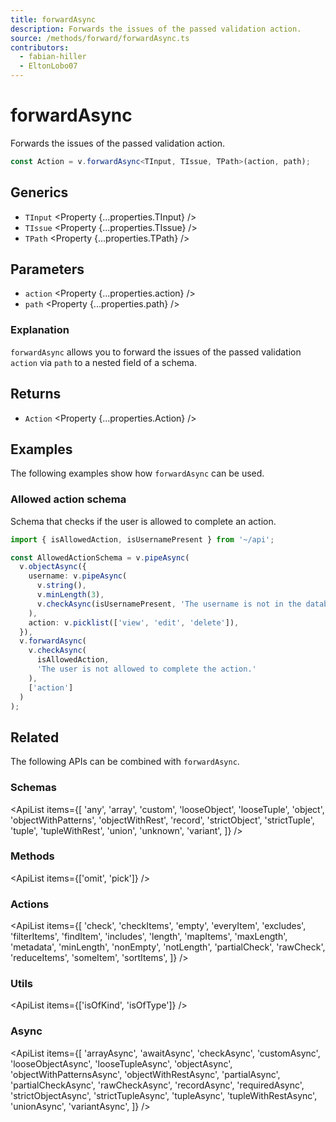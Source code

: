 ```yaml
---
title: forwardAsync
description: Forwards the issues of the passed validation action.
source: /methods/forward/forwardAsync.ts
contributors:
  - fabian-hiller
  - EltonLobo07
---
```



# forwardAsync

Forwards the issues of the passed validation action.

```ts
const Action = v.forwardAsync<TInput, TIssue, TPath>(action, path);
```

## Generics

- `TInput` <Property {...properties.TInput} />
- `TIssue` <Property {...properties.TIssue} />
- `TPath` <Property {...properties.TPath} />

## Parameters

- `action` <Property {...properties.action} />
- `path` <Property {...properties.path} />

### Explanation

`forwardAsync` allows you to forward the issues of the passed validation `action` via `path` to a nested field of a schema.

## Returns

- `Action` <Property {...properties.Action} />

## Examples

The following examples show how `forwardAsync` can be used.

### Allowed action schema

Schema that checks if the user is allowed to complete an action.

```ts
import { isAllowedAction, isUsernamePresent } from '~/api';

const AllowedActionSchema = v.pipeAsync(
  v.objectAsync({
    username: v.pipeAsync(
      v.string(),
      v.minLength(3),
      v.checkAsync(isUsernamePresent, 'The username is not in the database.')
    ),
    action: v.picklist(['view', 'edit', 'delete']),
  }),
  v.forwardAsync(
    v.checkAsync(
      isAllowedAction,
      'The user is not allowed to complete the action.'
    ),
    ['action']
  )
);
```

## Related

The following APIs can be combined with `forwardAsync`.

### Schemas

<ApiList
  items={[
    'any',
    'array',
    'custom',
    'looseObject',
    'looseTuple',
    'object',
    'objectWithPatterns',
    'objectWithRest',
    'record',
    'strictObject',
    'strictTuple',
    'tuple',
    'tupleWithRest',
    'union',
    'unknown',
    'variant',
  ]}
/>

### Methods

<ApiList items={['omit', 'pick']} />

### Actions

<ApiList
  items={[
    'check',
    'checkItems',
    'empty',
    'everyItem',
    'excludes',
    'filterItems',
    'findItem',
    'includes',
    'length',
    'mapItems',
    'maxLength',
    'metadata',
    'minLength',
    'nonEmpty',
    'notLength',
    'partialCheck',
    'rawCheck',
    'reduceItems',
    'someItem',
    'sortItems',
  ]}
/>

### Utils

<ApiList items={['isOfKind', 'isOfType']} />

### Async

<ApiList
  items={[
    'arrayAsync',
    'awaitAsync',
    'checkAsync',
    'customAsync',
    'looseObjectAsync',
    'looseTupleAsync',
    'objectAsync',
    'objectWithPatternsAsync',
    'objectWithRestAsync',
    'partialAsync',
    'partialCheckAsync',
    'rawCheckAsync',
    'recordAsync',
    'requiredAsync',
    'strictObjectAsync',
    'strictTupleAsync',
    'tupleAsync',
    'tupleWithRestAsync',
    'unionAsync',
    'variantAsync',
  ]}
/>
